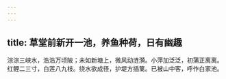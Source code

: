 ```yaml
---
---
---
```

title: 草堂前新开一池，养鱼种荷，日有幽趣
---



淙淙三峡水，浩浩万顷陂；未如新塘上，微风动涟漪。小萍加泛泛，初蒲正离离。红鲤二三寸，白莲八九枝。绕水欲成径，护堤方插篱。已被山中客，呼作白家池。